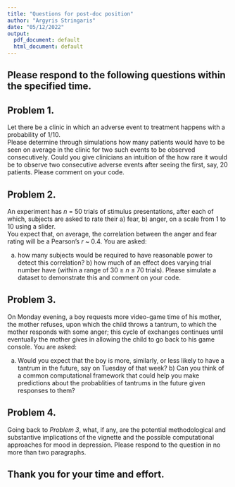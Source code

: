 ```yaml
---
title: "Questions for post-doc position"
author: "Argyris Stringaris"
date: "05/12/2022"
output:
  pdf_document: default
  html_document: default
---
```


## Please respond to the following questions within the specified time. 

## Problem 1. 
Let there be a clinic in which an adverse event to treatment happens with a probability of 1/10.  
Please determine through simulations how many patients would have to be seen on average in the clinic for two such events to be observed consecutively. Could you give clinicians an intuition of the how rare it would be to observe two consecutive adverse events after seeing the first, say, 20 patients. 
Please comment on  your code.   

## Problem 2. 
An experiment has _n_ = 50 trials of stimulus presentations, after each of which, subjects are asked to rate their a) fear, b) anger, on a scale from 1 to 10 using a slider.  
You expect that, on average, the correlation between the anger and fear rating will be a Pearson's _r_ ~ 0.4. You are asked:

a) how many subjects would be required to have reasonable power to detect this correlation? b) how much of an effect does varying trial number have (within a range of 30 $\geq$ _n_ $\leq$ 70 trials).
Please simulate a dataset to demonstrate this and comment on  your code. 

## Problem 3.   
On Monday evening, a boy requests more video-game time of his mother, the mother refuses, upon which the child throws a tantrum, to which the mother responds with some anger; this cycle of exchanges continues until eventually the mother gives in allowing the child to go back to his game console.  You are asked:

a) Would you expect that the boy is more, similarly, or less likely to have a tantrum in the future, say on Tuesday of that week?   b) Can you think of a common computational framework that could help you make predictions about the probablities of tantrums in the future given responses to them?   

## Problem 4. 
Going back to _Problem 3_, what, if any, are the potential methodological and substantive implications of the vignette and the possible computational approaches for mood in depression. Please respond to the question in no more than two paragraphs.
  
## Thank you for your time and effort.


